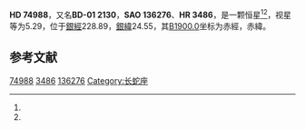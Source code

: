 {{Starbox begin
| name = HD 74988
}}
{{Starbox observe
| epoch = [[J2000.0|J2000.0]]
| constell = {{星座名待查}}<ref name=SIMBAD>{{cite web
 | url=http://simbad.u-strasbg.fr/simbad/sim-id?Ident=HR+3486
 | title=Pulsating variable Star
 | publisher=Centre de Données astronomiques de Strasbourg
 | work=SIMBAD
 | accessdate=2012-07-13
 | archive-date=2016-03-16
 | archive-url=https://web.archive.org/web/20160316083242/http://simbad.u-strasbg.fr/simbad/sim-id?Ident=HR+3486
 | dead-url=no
 }}</ref><ref name=DATA>{{cite web
 | url=http://vizier.u-strasbg.fr/viz-bin/VizieR-5?-out.add=.&-source=5050&-corr=PK=HR&-out.max=9999&HR=3486
 | title=VizieR Detailed Page
 | accessdate=2012-07-13
 | archive-date=2016-03-05
 | archive-url=https://web.archive.org/web/20160305003759/http://vizier.u-strasbg.fr/viz-bin/VizieR-5?-out.add=.&-source=5050&-corr=PK=HR&-out.max=9999&HR=3486
 | dead-url=no
 }}</ref>
| 星官 = 
| ra = {{RA|8|47|15}}<ref name=SIMBAD /><ref name=DATA />
| dec = {{DEC|-1|53|50}}<ref name=SIMBAD /><ref name=DATA />
| appmag_v = 5.29<ref name=SIMBAD /><ref name=DATA />
}}
{{Starbox character
| class = A3V<ref name=SIMBAD /><ref name=DATA />
| b-v = 0.04<ref name=SIMBAD /><ref name=DATA />
| u-b = 0.08<ref name=SIMBAD /><ref name=DATA />
| r-i = <ref name=SIMBAD /><ref name=DATA />
| variable = 
}}
{{Starbox astrometry
| radial_v = 0.08
| prop_mo_ra = 2
| parallax = 0.02
| p_error = 
}}
{{Starbox catalog
| names =BD-01 2130，[[SAO星表|SAO]] 136276，[[HD星表|HD]] 74988，[[HR星表|HR]] 3486}}
{{Starbox reference |Simbad=HR+3486}}
{{Starbox end}}

'''HD 74988'''，又名'''BD-01 2130'''，'''SAO 136276'''、'''HR 3486'''，是一颗恒星<ref name=SIMBAD /><ref name=DATA />，视星等为5.29，位于[[銀道座標系|銀經]]228.89，[[銀道座標系|銀緯]]24.55，其[[B1900.0|B1900.0]]坐标为赤經{{RA|8|42|10.8}}，赤緯{{DEC|-1|24.55|50}}。

== 参考文献 ==
{{reflist}}

{{star-stub}}

[[Category:HD和HDE天體|74988]]
[[Category:HR天體|3486]]
[[Category:SAO天體|136276]]
[[Category:长蛇座|Category:长蛇座]]
